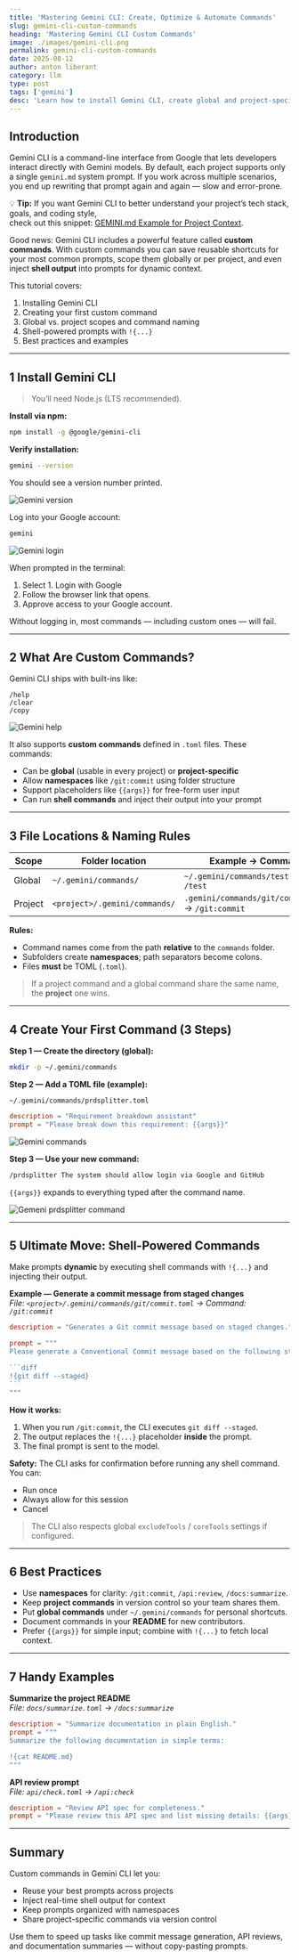 ```yaml
---
title: 'Mastering Gemini CLI: Create, Optimize & Automate Commands'
slug: gemini-cli-custom-commands
heading: 'Mastering Gemini CLI Custom Commands'
image: ./images/gemini-cli.png
permalink: gemini-cli-custom-commands
date: 2025-08-12
author: anton liberant
category: llm
type: post
tags: ['gemini']
desc: 'Learn how to install Gemini CLI, create global and project-specific custom commands, and boost productivity with shell-powered prompts.'
---
```


## Introduction

Gemini CLI is a command-line interface from Google that lets developers interact directly with Gemini models.
By default, each project supports only a single `gemini.md` system prompt. If you work across multiple scenarios,
you end up rewriting that prompt again and again — slow and error-prone.

💡 **Tip:** If you want Gemini CLI to better understand your project’s tech stack, goals, and coding style,  
check out this snippet: [GEMINI.md Example for Project Context](https://jsdev.space/snippets/gemini-md-example/).

Good news: Gemini CLI includes a powerful feature called **custom commands**.
With custom commands you can save reusable shortcuts for your most common prompts, scope them globally or per project,
and even inject **shell output** into prompts for dynamic context.

This tutorial covers:

1. Installing Gemini CLI  
2. Creating your first custom command  
3. Global vs. project scopes and command naming  
4. Shell-powered prompts with `!{...}`  
5. Best practices and examples

---

## 1 Install Gemini CLI

> You’ll need Node.js (LTS recommended).

**Install via npm:**
```bash
npm install -g @google/gemini-cli
```

**Verify installation:**
```bash
gemini --version
```
You should see a version number printed.

![Gemini version](./images/gemini-version.png "Gemini version")

Log into your Google account:

```bash 
gemini
```

![Gemini login](./images/gemini-login.png "Gemini Login")

When prompted in the terminal:

1. Select 1. Login with Google
2. Follow the browser link that opens.
3. Approve access to your Google account.

Without logging in, most commands — including custom ones — will fail.

---

## 2 What Are Custom Commands?

Gemini CLI ships with built-ins like:
```text
/help
/clear
/copy
```

![Gemini help](./images/gemini-help.png "Gemini help")

It also supports **custom commands** defined in `.toml` files. These commands:

- Can be **global** (usable in every project) or **project-specific**
- Allow **namespaces** like `/git:commit` using folder structure
- Support placeholders like `{{args}}` for free-form user input
- Can run **shell commands** and inject their output into your prompt

---

## 3 File Locations & Naming Rules

| Scope   | Folder location                  | Example → Command |
|---------|----------------------------------|-------------------|
| Global  | `~/.gemini/commands/`            | `~/.gemini/commands/test.toml` → `/test` |
| Project | `<project>/.gemini/commands/`    | `.gemini/commands/git/commit.toml` → `/git:commit` |

**Rules:**
- Command names come from the path **relative** to the `commands` folder.
- Subfolders create **namespaces**; path separators become colons.
- Files **must** be TOML (`.toml`).

> If a project command and a global command share the same name, the **project** one wins.

---

## 4 Create Your First Command (3 Steps)

**Step 1 — Create the directory (global):**

```bash
mkdir -p ~/.gemini/commands
```

**Step 2 — Add a TOML file (example):**

`~/.gemini/commands/prdsplitter.toml`
```toml
description = "Requirement breakdown assistant"
prompt = "Please break down this requirement: {{args}}"
```

![Gemini commands](./images/gemini-commands.png "Gemini commands")

**Step 3 — Use your new command:**

```bash
/prdsplitter The system should allow login via Google and GitHub
```

`{{args}}` expands to everything typed after the command name.

![Gemeni prdsplitter command](./images/gemini-prdsplitter.png "Gemini prdsplitter")

---

## 5 Ultimate Move: Shell-Powered Commands

Make prompts **dynamic** by executing shell commands with `!{...}` and injecting their output.

**Example — Generate a commit message from staged changes**  
_File: `<project>/.gemini/commands/git/commit.toml` → Command: `/git:commit`_
````toml
description = "Generates a Git commit message based on staged changes."

prompt = """
Please generate a Conventional Commit message based on the following staged changes:

```diff
!{git diff --staged}
```
"""
````

**How it works:**
1. When you run `/git:commit`, the CLI executes `git diff --staged`.
2. The output replaces the `!{...}` placeholder **inside** the prompt.
3. The final prompt is sent to the model.

**Safety:** The CLI asks for confirmation before running any shell command. You can:
- Run once
- Always allow for this session
- Cancel

> The CLI also respects global `excludeTools` / `coreTools` settings if configured.

---

## 6 Best Practices

- Use **namespaces** for clarity: `/git:commit`, `/api:review`, `/docs:summarize`.
- Keep **project commands** in version control so your team shares them.
- Put **global commands** under `~/.gemini/commands` for personal shortcuts.
- Document commands in your **README** for new contributors.
- Prefer `{{args}}` for simple input; combine with `!{...}` to fetch local context.

---

## 7 Handy Examples

**Summarize the project README**  
_File: `docs/summarize.toml` → `/docs:summarize`_
```toml
description = "Summarize documentation in plain English."
prompt = """
Summarize the following documentation in simple terms:

!{cat README.md}
"""
```

**API review prompt**  
_File: `api/check.toml` → `/api:check`_
```toml
description = "Review API spec for completeness."
prompt = "Please review this API spec and list missing details: {{args}}"
```

---

## Summary

Custom commands in Gemini CLI let you:
- Reuse your best prompts across projects
- Inject real-time shell output for context
- Keep prompts organized with namespaces
- Share project-specific commands via version control

Use them to speed up tasks like commit message generation, API reviews, and documentation summaries — without copy-pasting prompts.
